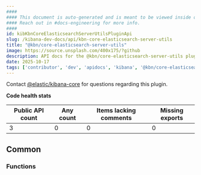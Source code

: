 ```yaml
---
####
#### This document is auto-generated and is meant to be viewed inside our experimental, new docs system.
#### Reach out in #docs-engineering for more info.
####
id: kibKbnCoreElasticsearchServerUtilsPluginApi
slug: /kibana-dev-docs/api/kbn-core-elasticsearch-server-utils
title: "@kbn/core-elasticsearch-server-utils"
image: https://source.unsplash.com/400x175/?github
description: API docs for the @kbn/core-elasticsearch-server-utils plugin
date: 2025-10-17
tags: ['contributor', 'dev', 'apidocs', 'kibana', '@kbn/core-elasticsearch-server-utils']
---
```




Contact [@elastic/kibana-core](https://github.com/orgs/elastic/teams/kibana-core) for questions regarding this plugin.

**Code health stats**

| Public API count  | Any count | Items lacking comments | Missing exports |
|-------------------|-----------|------------------------|-----------------|
| 3 | 0 | 0 | 0 |

## Common

### Functions
<DocDefinitionList data={kbnCoreElasticsearchServerUtilsObj.common.functions}/>

